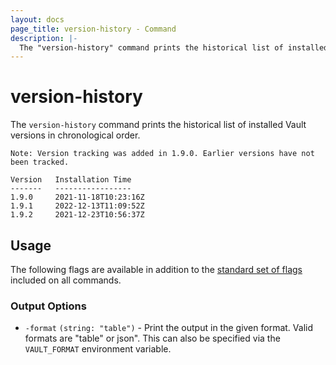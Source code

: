```yaml
---
layout: docs
page_title: version-history - Command
description: |-
  The "version-history" command prints the historical list of installed Vault versions in chronological order.
---
```


# version-history

The `version-history` command prints the historical list of installed Vault versions in chronological order.

```shell-session
Note: Version tracking was added in 1.9.0. Earlier versions have not been tracked.

Version   Installation Time
-------   -----------------
1.9.0     2021-11-18T10:23:16Z
1.9.1     2022-12-13T11:09:52Z
1.9.2     2021-12-23T10:56:37Z
```

## Usage

The following flags are available in addition to the [standard set of
flags](/vault/docs/commands) included on all commands.

### Output Options

- `-format` `(string: "table")` - Print the output in the given format. Valid
  formats are "table" or json". This can also be specified via the
  `VAULT_FORMAT` environment variable.
